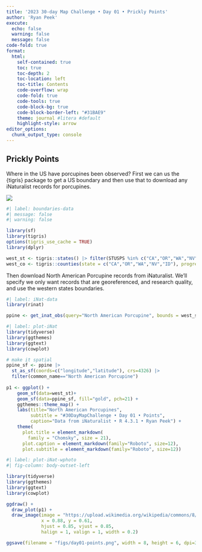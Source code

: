 ```yaml
---
title: '2023 30-day Map Challenge • Day 01 • Prickly Points'
author: 'Ryan Peek'
execute:
  echo: false
  warning: false
  message: false
code-fold: true
format: 
  html:
    self-contained: true
    toc: true
    toc-depth: 2
    toc-location: left
    toc-title: Contents
    code-overflow: wrap
    code-fold: true
    code-tools: true
    code-block-bg: true
    code-block-border-left: "#31BAE9"
    theme: journal #litera #default
    highlight-style: arrow
editor_options: 
  chunk_output_type: console
---
```


## Prickly Points

Where in the US have porcupines been observed? First we can us the {tigris} package to get a US boundary and then use that to download any iNaturalist records for porcupines.

![](https://upload.wikimedia.org/wikipedia/commons/8/83/Porcupine-BioDome.jpg)

```r
#| label: boundaries-data
#| message: false
#| warning: false

library(sf)
library(tigris)
options(tigris_use_cache = TRUE)
library(dplyr)

west_st <- tigris::states() |> filter(STUSPS %in% c("CA","OR","WA","NV","ID"))
west_co <- tigris::counties(state = c("CA","OR","WA","NV","ID"), progress_bar=FALSE)

```

Then download North American Porcupine records from iNaturalist. We'll specify we only want records that are georeferenced, and research quality, and use the western states boundaries.

```r
#| label: iNat-data
library(rinat)

ppine <- get_inat_obs(query="North American Porcupine", bounds = west_st, geo = TRUE, maxresults = 5000, quality = "research")

```

```r
#| label: plot-iNat
library(tidyverse)
library(ggthemes)
library(ggtext)
library(cowplot)

# make it spatial
ppine_sf <- ppine |>
  st_as_sf(coords=c("longitude","latitude"), crs=4326) |> 
  filter(common_name=="North American Porcupine")
  
p1 <- ggplot() +
    geom_sf(data=west_st)+
    geom_sf(data=ppine_sf, fill="gold", pch=21) +
    ggthemes::theme_map() +
    labs(title="North American Porcupines",
         subtitle = "#30DayMapChallenge • Day 01 • Points",
         caption="Data from iNaturalist • R 4.3.1 • Ryan Peek") +
    theme(
      plot.title = element_markdown(
        family = "Chomsky", size = 21),
      plot.caption = element_markdown(family="Roboto", size=12),
      plot.subtitle = element_markdown(family="Roboto", size=12))
```


```r
#| label: plot-iNat-wphoto
#| fig-column: body-outset-left

library(tidyverse)
library(ggthemes)
library(ggtext)
library(cowplot)

ggdraw() + 
  draw_plot(p1) +
  draw_image(image = "https://upload.wikimedia.org/wikipedia/commons/8/83/Porcupine-BioDome.jpg",
             x = 0.88, y = 0.61, 
             hjust = 0.85, vjust = 0.85, 
             halign = 1, valign = 1, width = 0.2)

ggsave(filename = "figs/day01-points.png", width = 8, height = 6, dpi=300, units = "in", bg = "white")
```

